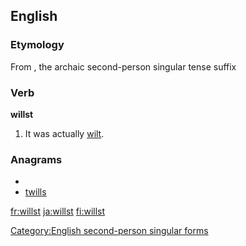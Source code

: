 ==English==

===Etymology===
From {{term|will}} {{term|-st}}, the archaic second-person singular tense suffix

===Verb===
'''willst'''

# {{archaic}} {{form of|Incorrect [[second-person singular]] form|[[will]]}} It was actually [[wilt]].

===Anagrams===
* {{alphagram|illstw}}
* [[twills#English|twills]]

[[Category:English second-person singular forms]]

[[fr:willst]]
[[ja:willst]]
[[fi:willst]]